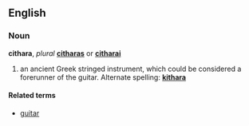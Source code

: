 ==English==

===Noun===
'''cithara''', ''plural'' '''[[citharas]]''' or '''[[citharai]]'''

# an ancient Greek stringed instrument, which could be considered a forerunner of the guitar.  Alternate spelling: '''[[kithara]]'''

====Related terms====
* [[guitar]]